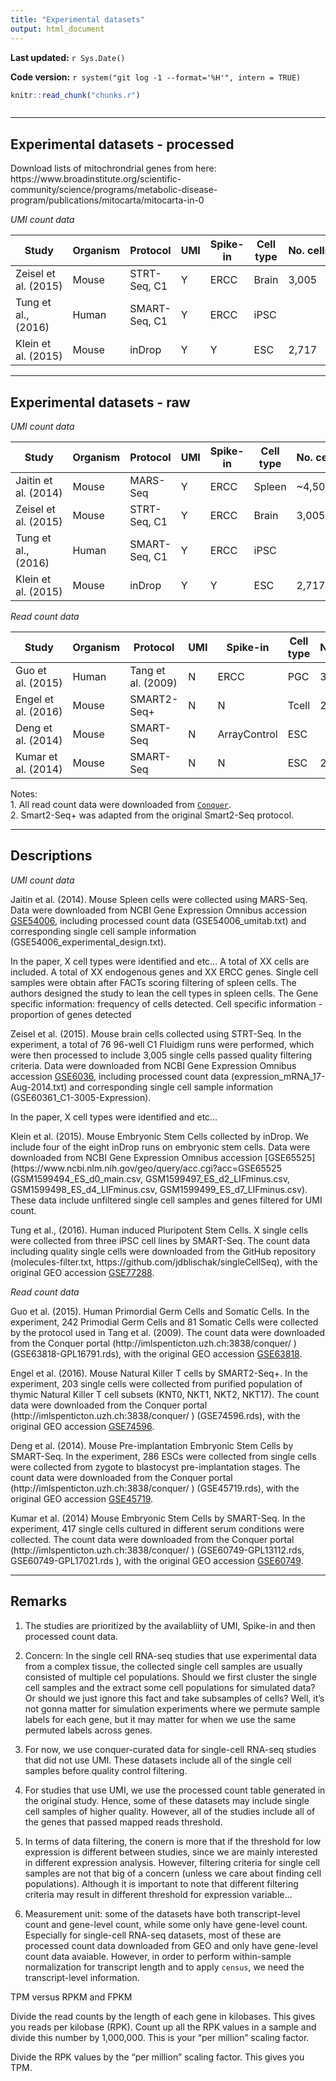 ```yaml
---
title: "Experimental datasets"
output: html_document
---
```


**Last updated:** `r Sys.Date()`

**Code version:** `r system("git log -1 --format='%H'", intern = TRUE)`

```r
knitr::read_chunk("chunks.r")
```

```r
```

---

## Experimental datasets - processed

Download lists of mitochrondrial genes from here: https://www.broadinstitute.org/scientific-community/science/programs/metabolic-disease-program/publications/mitocarta/mitocarta-in-0


_UMI count data_

Study                  | Organism | Protocol        | UMI | Spike-in   | Cell type | No. cells 
---------------------- | -------- | --------------- |-----| ---------- | --------- | ---------
Zeisel et al. (2015)   | Mouse    | STRT-Seq, C1    |  Y  | ERCC       | Brain     | 3,005      
Tung et al., (2016)    | Human    | SMART-Seq, C1   |  Y  | ERCC       | iPSC
Klein et al. (2015)    | Mouse    | inDrop          |  Y  | Y          | ESC        | 2,717 

---

## Experimental datasets - raw 

_UMI count data_

Study                  | Organism | Protocol        | UMI | Spike-in   | Cell type | No. cells 
---------------------- | -------- | --------------- |-----| ---------- | --------- | ---------
Jaitin et al. (2014)   | Mouse    | MARS-Seq        |  Y  | ERCC       | Spleen    | ~4,500
Zeisel et al. (2015)   | Mouse    | STRT-Seq, C1    |  Y  | ERCC       | Brain     | 3,005      
Tung et al., (2016)    | Human    | SMART-Seq, C1   |  Y  | ERCC       | iPSC
Klein et al. (2015)    | Mouse    | inDrop          |  Y  | Y          | ESC        | 2,717 

_Read count data_

Study                    | Organism | Protocol          | UMI | Spike-in   | Cell type | No. cells 
------------------------ | -------- | ----------------- |-----| ---------- | --------- | ---------
Guo et al. (2015)        | Human    | Tang et al. (2009)|  N  | ERCC       | PGC       | 328
Engel et al. (2016)      | Mouse    | SMART2-Seq+       |  N  | N          | Tcell     | 203
Deng et al. (2014)       | Mouse    | SMART-Seq         |  N  |ArrayControl| ESC       |
Kumar et al. (2014)      | Mouse    | SMART-Seq         |  N  | N          | ESC       | 268 

Notes:    
1. All read count data were downloaded from [`Conquer`](http://imlspenticton.uzh.ch:3838/conquer/).    
2. Smart2-Seq+ was adapted from the original Smart2-Seq protocol.

---

## Descriptions

_UMI count data_

Jaitin et al. (2014). Mouse Spleen cells were collected using MARS-Seq. Data were downloaded from NCBI Gene Expression Omnibus accession [GSE54006](https://www.ncbi.nlm.nih.gov/geo/query/acc.cgi?acc=GSE54006), including processed count data (GSE54006_umitab.txt) and corresponding single cell sample information (GSE54006_experimental_design.txt). 

In the paper, X cell types were identified and etc...
A total of XX cells are included. A total of XX endogenous genes and XX ERCC genes. Single cell samples were obtain after FACTs scoring filtering of spleen cells. The authors designed the study to lean the cell types in spleen cells. The Gene specific information: frequency of cells detected. 
Cell specific information - proportion of genes detected
 

Zeisel et al. (2015). Mouse brain cells collected using STRT-Seq. In the experiment, a total of 76 96-well C1 Fluidigm runs were performed, which were then processed to include 3,005 single cells passed quality filtering criteria. Data were downloaded from NCBI Gene Expression Omnibus accession [GSE6036](http://www.ncbi.nlm.nih.gov/geo/query/acc.cgi?acc=GSE6036
), including processed count data (expression_mRNA_17-Aug-2014.txt) and corresponding single cell sample information (GSE60361_C1-3005-Expression). 

In the paper, X cell types were identified and etc...

Klein et al. (2015). Mouse Embryonic Stem Cells collected by inDrop. We include four of the eight inDrop runs on embryonic stem cells. Data were downloaded from NCBI Gene Expression Omnibus accession [GSE65525](https://www.ncbi.nlm.nih.gov/geo/query/acc.cgi?acc=GSE65525
 (GSM1599494_ES_d0_main.csv, GSM1599497_ES_d2_LIFminus.csv, GSM1599498_ES_d4_LIFminus.csv, GSM1599499_ES_d7_LIFminus.csv). These data include unfiltered single cell samples and genes filtered for UMI count.


Tung et al., (2016). Human induced Pluripotent Stem Cells.  X single cells were collected from three iPSC cell lines by SMART-Seq. The count data including quality single cells were downloaded from the GitHub repository (molecules-filter.txt, https://github.com/jdblischak/singleCellSeq), with the original GEO accession [GSE77288](https://www.ncbi.nlm.nih.gov/geo/query/acc.cgi?acc=GSE77288).


_Read count data_

Guo et al. (2015). Human Primordial Germ Cells and Somatic Cells. In the experiment, 242 Primodial Germ Cells and 81 Somatic Cells were collected by the protocol used in Tang et al. (2009). The count data were downloaded from the Conquer portal (http://imlspenticton.uzh.ch:3838/conquer/
) (GSE63818-GPL16791.rds), with the original GEO accession [GSE63818](https://www.ncbi.nlm.nih.gov/geo/query/acc.cgi?acc=GSE63818).

Engel et al. (2016). Mouse Natural Killer T cells by SMART2-Seq+. In the experiment, 203 single cells were collected from purified population of thymic Natural Killer T cell subsets (KNT0, NKT1, NKT2, NKT17). The count data were downloaded from the Conquer portal (http://imlspenticton.uzh.ch:3838/conquer/
) (GSE74596.rds), with the original GEO accession [GSE74596](https://www.ncbi.nlm.nih.gov/geo/query/acc.cgi?acc=GSE74596).

Deng et al. (2014). Mouse Pre-implantation Embryonic Stem Cells by SMART-Seq. In the experiment, 286 ESCs were collected from  single cells were collected from zygote to blastocyst pre-implantation stages. The count data were downloaded from the Conquer portal (http://imlspenticton.uzh.ch:3838/conquer/
) (GSE45719.rds), with the original GEO accession [GSE45719](https://www.ncbi.nlm.nih.gov/geo/query/acc.cgi?acc=GSE45719).

Kumar et al. (2014) Mouse Embryonic Stem Cells by SMART-Seq. In the experiment, 417 single cells cultured in different serum conditions were collected. The count data were downloaded from the Conquer portal (http://imlspenticton.uzh.ch:3838/conquer/
) (GSE60749-GPL13112.rds, GSE60749-GPL17021.rds
), with the original GEO accession [GSE60749](https://www.ncbi.nlm.nih.gov/geo/query/acc.cgi?acc=GSE60749).

---

## Remarks

1. The studies are prioritized by the availabliity of UMI, Spike-in and then processed count data.

2. Concern: In the single cell RNA-seq studies that use experimental data from a complex tissue, the collected single cell samples are usually consisted of multiple cel populations. Should we first cluster the single cell samples and the extract some cell populations for simulated data? Or should we just ignore this fact and take subsamples of cells? Well, it's not gonna matter for simulation experiments where we permute sample labels for each gene, but it may matter for when we use the same permuted labels across genes.

3. For now, we use conquer-curated data for single-cell RNA-seq studies that did not use UMI. These datasets include all of the single cell samples before quality control filtering. 

4. For studies that use UMI, we use the processed count table generated in the original study. Hence, some of these datasets may include single cell samples of higher quality. However, all of the studies include all of the genes that passed mapped reads threshold. 

5. In terms of data filtering, the conern is more that if the threshold for low expression is different between studies, since we are mainly interested in different expression analysis. However, filtering criteria for single cell samples are not that big of a concern (unless we care about finding cell populations). Although it is important to note that different filtering criteria may result in different threshold for expression variable...

6. Measurement unit: some of the datasets have both transcript-level count and gene-level count, while some only have gene-level count. Especially for single-cell RNA-seq datasets, most of these are processed count data downloaded from GEO and only have gene-level count data avaiable. However, in order to perform within-sample normalization for transcript length and to apply `census`, we need the transcript-level information. 



TPM versus RPKM and FPKM

Divide the read counts by the length of each gene in kilobases. This gives you reads per kilobase (RPK).
Count up all the RPK values in a sample and divide this number by 1,000,000. This is your “per million” scaling factor.

Divide the RPK values by the “per million” scaling factor. This gives you TPM.









